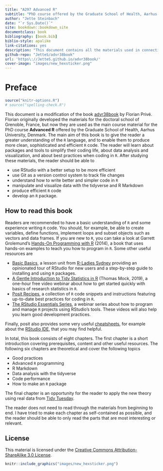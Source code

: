 ```yaml
--- 
title: "A297 Advanced R"
subtitle: "PhD course offered by the Graduate School of Health, Aarhus University"
author: "Jette Steinbach"
date: "`r Sys.Date()`"
site: bookdown::bookdown_site
documentclass: book
bibliography: [book.bib]
biblio-style: apalike
link-citations: yes
description: "This document contains all the materials used in connection to the PhD course A297 Advanced R held at the Graduate School of Health, Aarhus University, Denmark. The materials in this document are modifications of the materials presented in advr28book by Florian Privé."
github-repo: "JetteS/advr38book"
url: 'https\://JetteS.github.io/advr38book/'
cover-image: "images/new_hexsticker.png"
---
```


# Preface {.unnumbered}

```r
source("knitr-options.R")
# source("spelling-check.R")
```

This document is a modification of the book [advr38book](https://privefl.github.io/advr38book/index.html) by Florian Privé. Florian originally developed the materials for the doctoral school of Grenoble, France, but now they are used as the main course material for the PhD course **Advanced R** offered by the Graduate School of Health, Aarhus University, Denmark.
The main aim of this book is to give the reader a greater understanding of the `R` language, and to enable them to produce more clean, sophisticated and efficient `R` code. The reader will learn about packages and tools to simplify their coding life, about data analysis and visualization, and about best practices when coding in `R`.
After studying these materials, the reader should be able to

* use RStudio with a better setup to be more efficient
* use Git as a version control system to track file changes
* understand how to write better and simpler code in `R`
* manipulate and visualize data with the tidyverse and R Markdown
* produce efficient `R` code
* develop an `R` package.


## How to read this book {.unnumbered}

Readers are recommended to have a basic understanding of `R` and some experience writing `R` code. You should, for example, be able to create variables, define functions, implement loops and subset objects such as vectors and data frames. 
If you are new to `R`, you can take a look at Garrett Grolemund's [Hands-On Programming with R](https://rstudio-education.github.io/hopr/) (2014), a book that uses hands-on examples to teach you how to program in `R`. Some other useful resources are

* [Basic Basics](https://rladiessydney.org/courses/ryouwithme/01-basicbasics-0/), a lesson unit from [R-Ladies Sydney](https://rladiessydney.org/) providing an opinionated tour of RStudio for new users and a step-by-step guide to installing and using `R` packages.
* [A Gentle Introduction to Tidy Statistics in R](https://posit.co/resources/videos/a-gentle-introduction-to-tidy-statistics-in-r/) (Thomas Mock, 2019), a one-hour free video webinar about how to get started quickly with basics of research statistics in `R`.
* [Posit Recipes](https://posit.cloud/learn/recipes), a collection of `R` code snippets and instructions featuring up-to-date best practices for coding in `R`.
* [The RStudio Essentials Series](https://www.rstudio.com/tags/essentials/), a webinar series about how to program and manage `R` projects using RStudio's tools. These videos will also help you learn good development practices. 

Finally, posit also provides some very useful [cheatsheets](https://posit.co/resources/cheatsheets/), for example about the [RStudio IDE](https://rstudio.github.io/cheatsheets/html/rstudio-ide.html), that you may find helpful.

In total, this book consists of eight chapters. The first chapter is a short introduction covering prerequisites, content and other useful resources. The following six chapters are theoretical and cover the following topics

* Good practices
* Advanced `R` programming
* R Markdown
* Data analysis with the tidyverse
* Code performance
* How to make an `R` package

The final chapter is an opportunity for the reader to apply the new theory using real data from [Tidy Tuesday](https://github.com/rfordatascience/tidytuesday/blob/master/README.md).

The reader does not need to read through the materials from beginning to end. I have tried to make each chapter as self-contained as possible, and the reader should be able to only read the parts that are most interesting or relevant. 

## License {-}

This material is licensed under the [Creative Commons Attribution-ShareAlike 3.0 License](http://creativecommons.org/licenses/by-sa/3.0/). 

```r
knitr::include_graphics("images/new_hexsticker.png")
```

